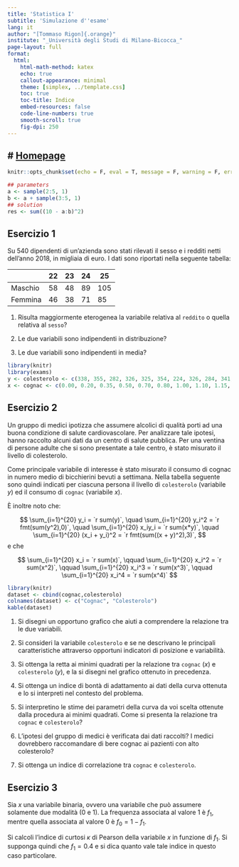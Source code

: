 ```yaml
---
title: 'Statistica I'
subtitle: 'Simulazione d''esame'
lang: it
author: "[Tommaso Rigon]{.orange}"
institute: "_Università degli Studi di Milano-Bicocca_"
page-layout: full
format:
  html:
    html-math-method: katex
    echo: true
    callout-appearance: minimal
    theme: [simplex, ../template.css]
    toc: true
    toc-title: Indice
    embed-resources: false
    code-line-numbers: true
    smooth-scroll: true
    fig-dpi: 250
---
```


# [Homepage](../index.html)
---


```r
knitr::opts_chunk$set(echo = F, eval = T, message = F, warning = F, error = F, comment = NA, cache = F, include = T, R.options = list(width = 100), collapse = T, dpi = 200, fig.align = "center", fig.height = 4, fig.width = 8)
```


```r
## parameters
a <- sample(2:5, 1)
b <- a + sample(3:5, 1)
## solution
res <- sum((10 - a:b)^2)
```

## Esercizio 1

Su $540$ dipendenti di un'azienda sono stati rilevati il sesso e i redditi netti dell’anno 2018, in migliaia di euro. I dati sono riportati nella seguente tabella:

| | 22 | 23 | 24 | 25 |
|------|-|-|---------|-|
| Maschio  | 58| 48 | 89 | 105 |
| Femmina | 46 | 38 | 71 | 85 |

1. Risulta maggiormente eterogenea la variabile relativa al `reddito` o quella relativa al `sesso`?

1. Le due variabili sono indipendenti in distribuzione?

1. Le due variabili sono indipendenti in media?


```r
library(knitr)
library(exams)
y <- colesterolo <- c(338, 355, 282, 326, 325, 354, 224, 326, 284, 341, 318, 296, 317, 283, 265, 318, 302, 275, 289, 270)
x <- cognac <- c(0.00, 0.20, 0.35, 0.50, 0.70, 0.80, 1.00, 1.10, 1.15, 1.20, 1.25, 1.45, 1.50, 1.60, 1.60, 1.65, 1.70, 1.75, 1.80, 1.90)
```

## Esercizio 2

Un gruppo di medici ipotizza che assumere alcolici di qualità porti ad una buona condizione di salute cardiovascolare. Per analizzare tale ipotesi, hanno raccolto alcuni dati da un centro di salute pubblica. Per una ventina di persone adulte che si sono presentate a tale centro, è stato misurato il livello di colesterolo. 

Come principale variabile di interesse è stato misurato il consumo di cognac in numero medio di bicchierini bevuti a settimana.  Nella tabella seguente sono quindi indicati per ciascuna persona il livello di `colesterolo` (variabile $y$) ed il consumo di `cognac` (variabile $x$). 

È inoltre noto che:

$$
\sum_{i=1}^{20} y_i = `r sum(y)`, \quad \sum_{i=1}^{20} y_i^2 = `r fmt(sum(y^2),0)`, \quad \sum_{i=1}^{20} x_iy_i = `r sum(x*y)`, \quad \sum_{i=1}^{20} (x_i + y_i)^2 = `r fmt(sum((x + y)^2),3)`, 
$$
e che

$$
\sum_{i=1}^{20} x_i = `r sum(x)`, \qquad \sum_{i=1}^{20} x_i^2 = `r sum(x^2)`,  \qquad \sum_{i=1}^{20} x_i^3 = `r sum(x^3)`, \qquad \sum_{i=1}^{20} x_i^4 = `r sum(x^4)` 
$$

```r
library(knitr)
dataset <- cbind(cognac,colesterolo)
colnames(dataset) <- c("Cognac", "Colesterolo")
kable(dataset)
```

1. Si disegni un opportuno grafico che aiuti a comprendere la relazione tra le due variabili.

1. Si consideri la variabile `colesterolo` e se ne descrivano le principali caratteristiche attraverso opportuni indicatori di posizione e variabilità.

1. Si ottenga la retta ai minimi quadrati per la relazione tra `cognac` ($x$) e `colesterolo` ($y$), e la si disegni nel grafico ottenuto in precedenza. 

1. Si ottenga un indice di bontà di adattamento ai dati della curva ottenuta e lo si interpreti nel contesto del problema.

1. Si interpretino le stime dei parametri della curva da voi scelta ottenute dalla procedura ai minimi quadrati. Come si presenta la relazione tra `cognac` e `colesterolo`?

1. L’ipotesi del gruppo di medici è verificata dai dati raccolti? I medici dovrebbero raccomandare di bere cognac ai pazienti con alto colesterolo?

1. Si ottenga un indice di correlazione tra `cognac` e `colesterolo`.

## Esercizio 3

Sia $x$ una variabile binaria, ovvero una variabile che può assumere solamente due modalità ($0$ e $1$). La frequenza associata al valore $1$ è $f_1$, mentre quella associata al valore $0$ è $f_0 = 1 - f_1$.

Si calcoli l'indice di curtosi $\kappa$ di Pearson della variabile $x$ in funzione di $f_1$. Si supponga quindi che $f_1 = 0.4$ e si dica quanto vale tale indice in questo caso particolare.
